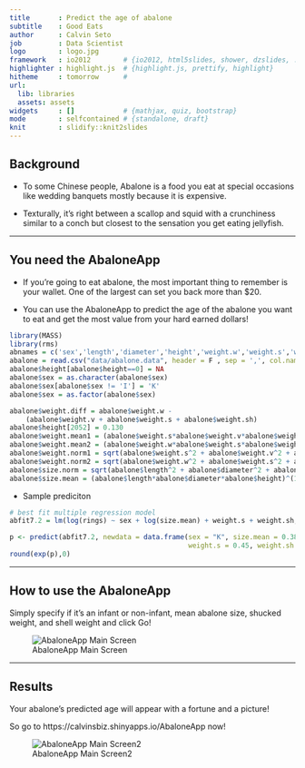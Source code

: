 ```yaml
---
title       : Predict the age of abalone
subtitle    : Good Eats
author      : Calvin Seto
job         : Data Scientist
logo        : logo.jpg
framework   : io2012        # {io2012, html5slides, shower, dzslides, ...}
highlighter : highlight.js  # {highlight.js, prettify, highlight}
hitheme     : tomorrow      # 
url:
  lib: libraries
  assets: assets
widgets     : []            # {mathjax, quiz, bootstrap}
mode        : selfcontained # {standalone, draft}
knit        : slidify::knit2slides
---
```


## Background

* To some Chinese people, Abalone is a food you eat at special occasions like wedding banquets mostly because it is expensive.

* Texturally, it's right between a scallop and squid with a crunchiness similar to a conch but closest to the sensation you get eating jellyfish.

---

## You need the AbaloneApp

* If you're going to eat abalone, the most important thing to remember is your wallet.  One of the largest can set you back more than $20.

* You can use the AbaloneApp to predict the age of the abalone you want to eat and get the most value from your hard earned dollars!
```r
library(MASS)
library(rms)
abnames = c('sex','length','diameter','height','weight.w','weight.s','weight.v','weight.sh','rings')
abalone = read.csv("data/abalone.data", header = F , sep = ',', col.names = abnames)
abalone$height[abalone$height==0] = NA
abalone$sex = as.character(abalone$sex)
abalone$sex[abalone$sex != 'I'] = 'K'
abalone$sex = as.factor(abalone$sex)

abalone$weight.diff = abalone$weight.w - 
    (abalone$weight.v + abalone$weight.s + abalone$weight.sh)
abalone$height[2052] = 0.130
abalone$weight.mean1 = (abalone$weight.s*abalone$weight.v*abalone$weight.sh)^(1/3)
abalone$weight.mean2 = (abalone$weight.w*abalone$weight.s*abalone$weight.sh*abalone$weight.v)^(1/4)
abalone$weight.norm1 = sqrt(abalone$weight.s^2 + abalone$weight.v^2 + abalone$weight.sh^2)
abalone$weight.norm2 = sqrt(abalone$weight.w^2 + abalone$weight.s^2 + abalone$weight.v^2 + abalone$weight.sh^2)
abalone$size.norm = sqrt(abalone$length^2 + abalone$diameter^2 + abalone$height^2) # Norm of vectors
abalone$size.mean = (abalone$length*abalone$diameter*abalone$height)^(1/3)         # Geometric Mean

```

* Sample prediciton
```r
# best fit multiple regression model
abfit7.2 = lm(log(rings) ~ sex + log(size.mean) + weight.s + weight.sh, data = abalone)

p <- predict(abfit7.2, newdata = data.frame(sex = "K", size.mean = 0.38,
                                            weight.s = 0.45, weight.sh = 0.35))
round(exp(p),0)

```

---

## How to use the AbaloneApp

Simply specify if it's an infant or non-infant, mean abalone size, shucked weight, and shell weight and click Go!

![AbaloneApp Main Screen](assets/img/AbaloneAppMainScreen60.png)

---

## Results
Your abalone's predicted age will appear with a fortune and a picture!

So go to https://calvinsbiz.shinyapps.io/AbaloneApp now!

![AbaloneApp Main Screen2](assets/img/AbaloneAppMainScreen260.png)

